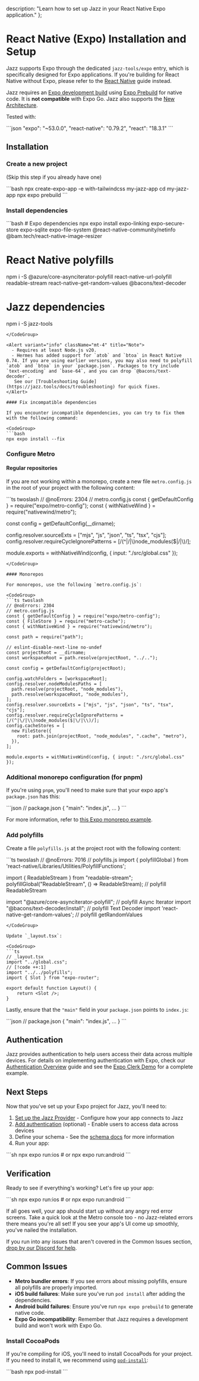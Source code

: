   description: "Learn how to set up Jazz in your React Native Expo application."
};


# React Native (Expo) Installation and Setup

Jazz supports Expo through the dedicated `jazz-tools/expo` entry, which is specifically designed for Expo applications. If you're building for React Native without Expo, please refer to the [React Native](/docs/react-native/project-setup) guide instead.

Jazz requires an [Expo development build](https://docs.expo.dev/develop/development-builds/introduction/) using [Expo Prebuild](https://docs.expo.dev/workflow/prebuild/) for native code. It is **not compatible** with Expo Go. Jazz also supports the [New Architecture](https://docs.expo.dev/guides/new-architecture/).

Tested with:

<CodeGroup>
```json
"expo": "~53.0.0",
"react-native": "0.79.2",
"react": "18.3.1"
```
</CodeGroup>

## Installation

### Create a new project

(Skip this step if you already have one)

<CodeGroup>
```bash
npx create-expo-app -e with-tailwindcss my-jazz-app
cd my-jazz-app
npx expo prebuild
```
</CodeGroup>

### Install dependencies

<CodeGroup>
```bash
# Expo dependencies
npx expo install expo-linking expo-secure-store expo-sqlite expo-file-system @react-native-community/netinfo @bam.tech/react-native-image-resizer

# React Native polyfills
npm i -S @azure/core-asynciterator-polyfill react-native-url-polyfill readable-stream react-native-get-random-values @bacons/text-decoder

# Jazz dependencies
npm i -S jazz-tools
```
</CodeGroup>

<Alert variant="info" className="mt-4" title="Note">
  - Requires at least Node.js v20. 
  - Hermes has added support for `atob` and `btoa` in React Native 0.74. If you are using earlier versions, you may also need to polyfill `atob` and `btoa` in your `package.json`. Packages to try include `text-encoding` and `base-64`, and you can drop `@bacons/text-decoder`.
   See our [Troubleshooting Guide](https://jazz.tools/docs/troubleshooting) for quick fixes.
</Alert>

#### Fix incompatible dependencies

If you encounter incompatible dependencies, you can try to fix them with the following command:

<CodeGroup>
```bash
npx expo install --fix
```
</CodeGroup>

### Configure Metro

#### Regular repositories

If you are not working within a monorepo, create a new file `metro.config.js` in the root of your project with the following content:

<CodeGroup>
```ts twoslash
// @noErrors: 2304
// metro.config.js
const { getDefaultConfig } = require("expo/metro-config");
const { withNativeWind } = require("nativewind/metro");

const config = getDefaultConfig(__dirname);

config.resolver.sourceExts = ["mjs", "js", "json", "ts", "tsx", "cjs"];
config.resolver.requireCycleIgnorePatterns = [/(^|\/|\\)node_modules($|\/|\\)/];

module.exports = withNativeWind(config, { input: "./src/global.css" });

```
</CodeGroup>

#### Monorepos

For monorepos, use the following `metro.config.js`:

<CodeGroup>
```ts twoslash
// @noErrors: 2304
// metro.config.js
const { getDefaultConfig } = require("expo/metro-config");
const { FileStore } = require("metro-cache");
const { withNativeWind } = require("nativewind/metro");

const path = require("path");

// eslint-disable-next-line no-undef
const projectRoot = __dirname;
const workspaceRoot = path.resolve(projectRoot, "../..");

const config = getDefaultConfig(projectRoot);

config.watchFolders = [workspaceRoot];
config.resolver.nodeModulesPaths = [
  path.resolve(projectRoot, "node_modules"),
  path.resolve(workspaceRoot, "node_modules"),
];
config.resolver.sourceExts = ["mjs", "js", "json", "ts", "tsx", "cjs"];
config.resolver.requireCycleIgnorePatterns = [/(^|\/|\\)node_modules($|\/|\\)/];
config.cacheStores = [
  new FileStore({
    root: path.join(projectRoot, "node_modules", ".cache", "metro"),
  }),
];

module.exports = withNativeWind(config, { input: "./src/global.css" });
```
</CodeGroup>

### Additional monorepo configuration (for pnpm)

If you're using `pnpm`, you'll need to make sure that your expo app's `package.json` has this:

<CodeGroup>
```json
// package.json
{
  "main": "index.js",
  ...
}
```
</CodeGroup>

For more information, refer to [this Expo monorepo example](https://github.com/byCedric/expo-monorepo-example#pnpm-workarounds).

### Add polyfills

Create a file `polyfills.js` at the project root with the following content:

<CodeGroup>
```ts twoslash
// @noErrors: 7016
// polyfills.js
import { polyfillGlobal } from 'react-native/Libraries/Utilities/PolyfillFunctions';

import { ReadableStream } from "readable-stream";
polyfillGlobal("ReadableStream", () => ReadableStream); // polyfill ReadableStream

import "@azure/core-asynciterator-polyfill"; // polyfill Async Iterator
import "@bacons/text-decoder/install"; // polyfill Text Decoder
import 'react-native-get-random-values'; // polyfill getRandomValues
```
</CodeGroup>

Update `_layout.tsx`:

<CodeGroup>
```ts
// _layout.tsx
import "../global.css";
// [!code ++:1]
import "../../polyfills";
import { Slot } from "expo-router";

export default function Layout() {
	return <Slot />;
}
```
</CodeGroup>

Lastly, ensure that the `"main"` field in your `package.json` points to `index.js`:

<CodeGroup>
```json
// package.json
{
  "main": "index.js",
  ...
}
```
</CodeGroup>

## Authentication

Jazz provides authentication to help users access their data across multiple devices. For details on implementing authentication with Expo, check our [Authentication Overview](/docs/authentication/overview) guide and see the [Expo Clerk Demo](https://github.com/garden-co/jazz/tree/main/examples/clerk-expo) for a complete example.

## Next Steps

Now that you've set up your Expo project for Jazz, you'll need to:

1. [Set up the Jazz Provider](/docs/react-native-expo/project-setup/providers) - Configure how your app connects to Jazz
2. [Add authentication](/docs/authentication/overview) (optional) - Enable users to access data across devices
3. Define your schema - See the [schema docs](/docs/schemas/covalues) for more information
4. Run your app:

<CodeGroup>
```sh
npx expo run:ios
# or
npx expo run:android
```
</CodeGroup>

## Verification

Ready to see if everything's working? Let's fire up your app:

<CodeGroup>
```sh
npx expo run:ios
# or
npx expo run:android
```
</CodeGroup>

If all goes well, your app should start up without any angry red error screens. Take a quick look at the Metro console too - no Jazz-related errors there means you're all set! If you see your app's UI come up smoothly, you've nailed the installation.

If you run into any issues that aren't covered in the Common Issues section, [drop by our Discord for help](https://discord.gg/utDMjHYg42).

## Common Issues

- **Metro bundler errors**: If you see errors about missing polyfills, ensure all polyfills are properly imported.
- **iOS build failures**: Make sure you've run `pod install` after adding the dependencies.
- **Android build failures**: Ensure you've run `npx expo prebuild` to generate native code.
- **Expo Go incompatibility**: Remember that Jazz requires a development build and won't work with Expo Go.

### Install CocoaPods

If you're compiling for iOS, you'll need to install CocoaPods for your project. If you need to install it, we recommend using [`pod-install`](https://www.npmjs.com/package/pod-install):

<CodeGroup>
```bash
npx pod-install
```
</CodeGroup>
